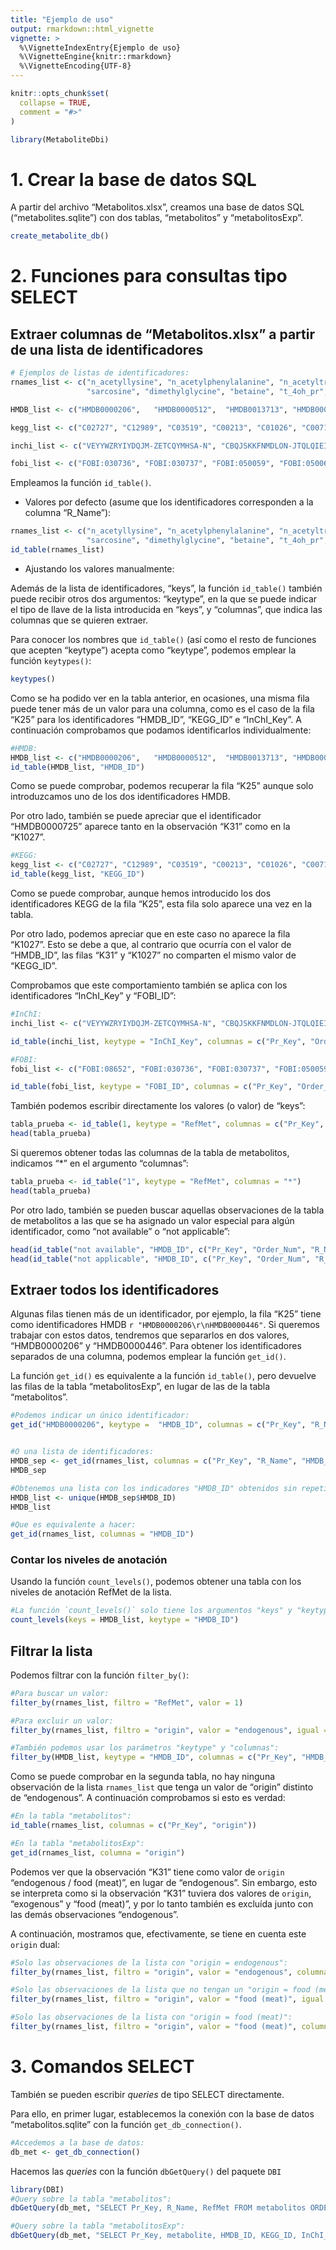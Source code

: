 ```yaml
---
title: "Ejemplo de uso"
output: rmarkdown::html_vignette
vignette: >
  %\VignetteIndexEntry{Ejemplo de uso}
  %\VignetteEngine{knitr::rmarkdown}
  %\VignetteEncoding{UTF-8}
---
```


```r
knitr::opts_chunk$set(
  collapse = TRUE,
  comment = "#>"
)
```

```r
library(MetaboliteDbi)
```


# 1. Crear la base de datos SQL

A partir del archivo "Metabolitos.xlsx", creamos una base de datos SQL ("metabolites.sqlite") con dos tablas, "metabolitos" y "metabolitosExp".

```r
create_metabolite_db()
```


# 2. Funciones para consultas tipo SELECT

## Extraer columnas de "Metabolitos.xlsx" a partir de una lista de identificadores

```r
# Ejemplos de listas de identificadores:
rnames_list <- c("n_acetyllysine", "n_acetylphenylalanine", "n_acetyltryptophan",
                 "sarcosine", "dimethylglycine", "betaine", "t_4oh_pr", "cit_a_i_cit_a")

HMDB_list <- c("HMDB0000206",	"HMDB0000512",	"HMDB0013713", "HMDB0000271", "HMDB0000092", "HMDB0000043", "HMDB0000725")

kegg_list <- c("C02727", "C12989", "C03519", "C00213", "C01026", "C00719", "C01157")

inchi_list <- c("VEYYWZRYIYDQJM-ZETCQYMHSA-N", "CBQJSKKFNMDLON-JTQLQIEISA-N", "DZTHIGRZJZPRDV-LBPRGKRZSA-N", "FSYKKLYZXJSNPZ-UHFFFAOYSA-N", "FFDGPVCHZBVARC-UHFFFAOYSA-N", "KWIUHFFTVRNATP-UHFFFAOYSA-N", "PMMYEEVYMWASQN-DMTCNVIQSA-N")

fobi_list <- c("FOBI:030736", "FOBI:030737", "FOBI:050059", "FOBI:050060", "FOBI:030619", "FOBI:030620")
```

Empleamos la función `id_table()`.

-   Valores por defecto (asume que los identificadores corresponden a la columna "R_Name"):

```r
rnames_list <- c("n_acetyllysine", "n_acetylphenylalanine", "n_acetyltryptophan",
                 "sarcosine", "dimethylglycine", "betaine", "t_4oh_pr", "cit_a_i_cit_a")
id_table(rnames_list)
```

*   Ajustando los valores manualmente:

Además de la lista de identificadores, "keys", la función `id_table()` también puede recibir otros dos argumentos: "keytype", en la que se puede indicar el tipo de llave de la lista introducida en "keys", y "columnas", que indica las columnas que se quieren extraer.

Para conocer los nombres que `id_table()` (así como el resto de funciones que acepten "keytype") acepta como "keytype", podemos emplear la función `keytypes()`:

```r
keytypes()
```

Como se ha podido ver en la tabla anterior, en ocasiones, una misma fila puede tener más de un valor para una columna, como es el caso de la fila "K25" para los identificadores "HMDB_ID", "KEGG_ID" e "InChI_Key". A continuación comprobamos que podamos identificarlos individualmente:

```r
#HMDB:
HMDB_list <- c("HMDB0000206",	"HMDB0000512",	"HMDB0013713", "HMDB0000271", "HMDB0000092", "HMDB0000043", "HMDB0000725")
id_table(HMDB_list, "HMDB_ID")
```

Como se puede comprobar, podemos recuperar la fila "K25" aunque solo introduzcamos uno de los dos identificadores HMDB.

Por otro lado, también se puede apreciar que el identificador "HMDB0000725" aparece tanto en la observación "K31" como en la "K1027".

```r
#KEGG:
kegg_list <- c("C02727", "C12989", "C03519", "C00213", "C01026", "C00719", "C01157")
id_table(kegg_list, "KEGG_ID")
```

Como se puede comprobar, aunque hemos introducido los dos identificadores KEGG de la fila "K25", esta fila solo aparece una vez en la tabla.

Por otro lado, podemos apreciar que en este caso no aparece la fila "K1027". Esto se debe a que, al contrario que ocurría con el valor de "HMDB_ID", las filas "K31" y "K1027" no comparten el mismo valor de "KEGG_ID".

Comprobamos que este comportamiento también se aplica con los identificadores "InChI_Key" y "FOBI_ID":
```r
#InChI:
inchi_list <- c("VEYYWZRYIYDQJM-ZETCQYMHSA-N", "CBQJSKKFNMDLON-JTQLQIEISA-N", "DZTHIGRZJZPRDV-LBPRGKRZSA-N", "FSYKKLYZXJSNPZ-UHFFFAOYSA-N", "FFDGPVCHZBVARC-UHFFFAOYSA-N", "KWIUHFFTVRNATP-UHFFFAOYSA-N", "PMMYEEVYMWASQN-DMTCNVIQSA-N")

id_table(inchi_list, keytype = "InChI_Key", columnas = c("Pr_Key", "Order_Num", "InChI_Key", "MW_Mono_Mass"))

#FOBI:
fobi_list <- c("FOBI:08652", "FOBI:030736", "FOBI:030737", "FOBI:050059", "FOBI:050060", "FOBI:030619", "FOBI:030620")

id_table(fobi_list, keytype = "FOBI_ID", columnas = c("Pr_Key", "Order_Num", "FOBI_ID", "RefMet"))
```

También podemos escribir directamente los valores (o valor) de "keys":

```r
tabla_prueba <- id_table(1, keytype = "RefMet", columnas = c("Pr_Key", "RefMet"))
head(tabla_prueba)
```

Si queremos obtener todas las columnas de la tabla de metabolitos, indicamos "*" en el argumento "columnas":

```r
tabla_prueba <- id_table("1", keytype = "RefMet", columnas = "*")
head(tabla_prueba)
```

Por otro lado, también se pueden buscar aquellas observaciones de la tabla de metabolitos a las que se ha asignado un valor especial para algún identificador, como "not available" o "not applicable":

```r
head(id_table("not available", "HMDB_ID", c("Pr_Key", "Order_Num", "R_Name", "HMDB_ID")))
head(id_table("not applicable", "HMDB_ID", c("Pr_Key", "Order_Num", "R_Name", "HMDB_ID")))
```


## Extraer todos los identificadores

Algunas filas tienen más de un identificador, por ejemplo, la fila "K25" tiene como identificadores HMDB `r "HMDB0000206\r\nHMDB0000446"`. Si  queremos trabajar con estos datos, tendremos que separarlos en dos valores, "HMDB0000206" y "HMDB0000446". Para obtener los identificadores separados de una columna, podemos emplear la función `get_id()`.

La función `get_id()` es equivalente a la función `id_table()`, pero devuelve las filas de la tabla "metabolitosExp", en lugar de las de la tabla "metabolitos".


```r
#Podemos indicar un único identificador:
get_id("HMDB0000206", keytype =  "HMDB_ID", columnas = c("Pr_Key", "R_Name", "HMDB_ID"))


#O una lista de identificadores:
HMDB_sep <- get_id(rnames_list, columnas = c("Pr_Key", "R_Name", "HMDB_ID"))
HMDB_sep

#Obtenemos una lista con los indicadores "HMDB_ID" obtenidos sin repeticiones:
HMDB_list <- unique(HMDB_sep$HMDB_ID)
HMDB_list

#Que es equivalente a hacer:
get_id(rnames_list, columnas = "HMDB_ID")
```


### Contar los niveles de anotación

Usando la función `count_levels()`, podemos obtener una tabla con los niveles de anotación RefMet de la lista.

```r
#La función `count_levels()` solo tiene los argumentos "keys" y "keytype":
count_levels(keys = HMDB_list, keytype = "HMDB_ID")
```


## Filtrar la lista

Podemos filtrar con la función `filter_by()`:

```r
#Para buscar un valor:
filter_by(rnames_list, filtro = "RefMet", valor = 1)

#Para excluir un valor:
filter_by(rnames_list, filtro = "origin", valor = "endogenous", igual = F)

#También podemos usar los parámetros "keytype" y "columnas":
filter_by(HMDB_list, keytype = "HMDB_ID", columnas = c("Pr_Key", "HMDB_ID", "Standard"), filtro = "Standard", valor = "N")
```

Como se puede comprobar en la segunda tabla, no hay ninguna observación de la lista `rnames_list` que tenga un valor de "origin" distinto de "endogenous". A continuación comprobamos si esto es verdad:

```r
#En la tabla "metabolitos":
id_table(rnames_list, columnas = c("Pr_Key", "origin"))

#En la tabla "metabolitosExp":
get_id(rnames_list, columna = "origin")
```

Podemos ver que la observación "K31" tiene como valor de `origin` "endogenous / food (meat)", en lugar de "endogenous". Sin embargo, esto se interpreta como si la observación "K31" tuviera dos valores de `origin`, "exogenous" y "food (meat)", y por lo tanto también es excluída junto con las demás observaciones "endogenous".

A continuación, mostramos que, efectivamente, se tiene en cuenta este `origin` dual:

```r
#Solo las observaciones de la lista con "origin = endogenous":
filter_by(rnames_list, filtro = "origin", valor = "endogenous", columnas = c("Pr_Key", "origin"))

#Solo las observaciones de la lista que no tengan un "origin = food (meat)":
filter_by(rnames_list, filtro = "origin", valor = "food (meat)", igual = F, columnas = c("Pr_Key", "origin"))

#Solo las observaciones de la lista con "origin = food (meat)":
filter_by(rnames_list, filtro = "origin", valor = "food (meat)", columnas = c("Pr_Key", "origin"))
```

# 3. Comandos SELECT

También se pueden escribir *queries* de tipo SELECT directamente.

Para ello, en primer lugar, establecemos la conexión con la base de datos "metabolitos.sqlite" con la función `get_db_connection()`.

```r
#Accedemos a la base de datos:
db_met <- get_db_connection()
```

Hacemos las *queries* con la función `dbGetQuery()` del paquete `DBI`

```r
library(DBI)
#Query sobre la tabla "metabolitos":
dbGetQuery(db_met, "SELECT Pr_Key, R_Name, RefMet FROM metabolitos ORDER BY RefMet DESC LIMIT 5")

#Query sobre la tabla "metabolitosExp":
dbGetQuery(db_met, "SELECT Pr_Key, metabolite, HMDB_ID, KEGG_ID, InChI_Key FROM metabolitosExp WHERE Pr_Key = 'K25'")
```

